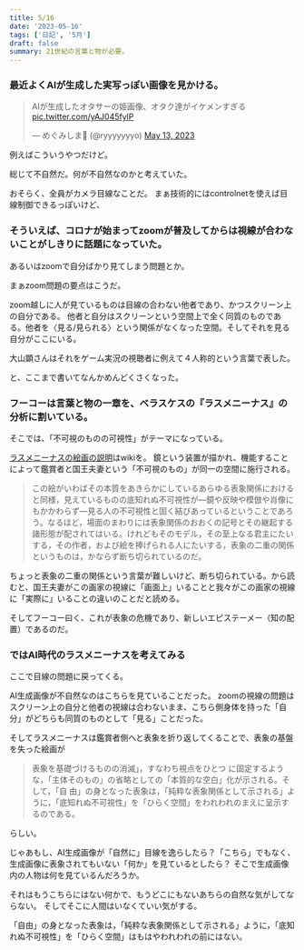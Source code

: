 ```yaml
---
title: 5/16
date: '2023-05-16'
tags: ['日記', '5月']
draft: false
summary: 21世紀の言葉と物が必要。
---
```



### 最近よくAIが生成した実写っぽい画像を見かける。

<blockquote class="twitter-tweet"><p lang="ja" dir="ltr">AIが生成したオタサーの姫画像、オタク達がイケメンすぎる <a href="https://t.co/yAJ045fylP">pic.twitter.com/yAJ045fylP</a></p>&mdash; めぐみしま🍄 (@ryyyyyyyo) <a href="https://twitter.com/ryyyyyyyo/status/1657225006680784898?ref_src=twsrc%5Etfw">May 13, 2023</a></blockquote> <script async src="https://platform.twitter.com/widgets.js" charset="utf-8"></script>
例えばこういうやつだけど。

総じて不自然だ。何が不自然なのかと考えていた。

おそらく、全員がカメラ目線なことだ。
まぁ技術的にはcontrolnetを使えば目線制御できるっぽいけど、

### そういえば、コロナが始まってzoomが普及してからは視線が合わないことがしきりに話題になっていた。
あるいはzoomで自分ばかり見てしまう問題とか。

まぁzoom問題の要点はこうだ。

zoom越しに人が見ているものは目線の合わない他者であり、かつスクリーン上の自分である。
他者と自分はスクリーンという空間上で全く同質のものである。他者を〈見る/見られる〉という関係がなくなった空間。そしてそれを見る自分がここにいる。

大山顕さんはそれをゲーム実況の視聴者に例えて４人称的という言葉で表した。

と、ここまで書いてなんかめんどくさくなった。



### フーコーは言葉と物の一章を、ベラスケスの『ラスメニーナス』の分析に割いている。
そこでは、「不可視のものの可視性」がテーマになっている。

[ラスメニーナスの絵画の説明](https://ja.wikipedia.org/wiki/%E3%83%A9%E3%82%B9%E3%83%BB%E3%83%A1%E3%83%8B%E3%83%BC%E3%83%8A%E3%82%B9)はwikiを。
鏡という装置が描かれ、機能することによって鑑賞者と国王夫妻という「不可視のもの」が同一の空間に施行される。

>この絵がいわばその本質をあきらかにしているあらゆる表象関係におけると同様，見えているものの底知れぬ不可視性が―鏡や反映や模倣や肖像にもかかわらず―見る人の不可視性と固く結びあっているということであろう。なるほど，場面のまわりには表象関係のおおくの記号とその継起する諸形態が配されてはいる。けれどもそのモデル，その至上なる君主にたいする，その作者，および絵を捧げられる人にたいする，表象の二重の関係というものは，かならず断ち切られているのだ。

ちょっと表象の二重の関係という言葉が難しいけど、断ち切られている。から読むと、国王夫妻がこの画家の視線に「画面上」いることと我々がこの画家の視線に「実際に」いることの違いのことだと読める。

そしてフーコー曰く、これが表象の危機であり、新しいエピステーメー（知の配置）であるのだ。


### ではAI時代のラスメニーナスを考えてみる
ここで目線の問題に戻ってくる。

AI生成画像が不自然なのはこちらを見ていることだった。
zoomの視線の問題はスクリーン上の自分と他者の視線は合わないまま、こちら側身体を持った「自分」がどちらも同質のものとして「見る」ことだった。

そしてラスメニーナスは鑑賞者側へと表象を折り返してくることで、表象の基盤を失った絵画が
> 表象を基礎づけるものの消滅」，すなわち視点をひとつ  に固定するような，「主体そのもの」の省略としての「本質的な空白」化が示される。そして，「自 由」の身となった表象は，「純粋な表象関係として示される」ように，「底知れぬ不可視性」を「ひらく空間」をわれわれのまえに呈示するのである。

らしい。

じゃあもし、AI生成画像が「自然に」目線を逸らしたら？「こちら」でもなく、生成画像に表象されてもいない「何か」を見ているとしたら？
そこで生成画像内の人物は何を見ているんだろうか。

それはもうこちらにはない何かで、もうどこにもないあちらの自然な気がしてならない。
そしてそこに人間はいなくていい気がする。

「自由」の身となった表象は，「純粋な表象関係として示される」ように，「底知れぬ不可視性」を「ひらく空間」はもはやわれわれの前にはない。